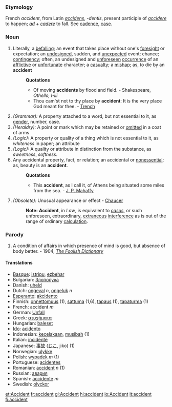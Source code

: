 ===Etymology===
French ''accident'', from Latin ''[[accidens]]'', ''-dentis'', present participle of ''[[accidere]]'' to happen; ''[[ad]]'' + ''[[cadere]]'' to fall. See [[cadence]], [[case]].
===Noun===
#Literally, a [[befalling]]; an event that takes place without one's [[foresight]] or expectation; an [[undesigned]], sudden, and [[unexpected]] event; chance; [[contingency]]; often, an undesigned and [[unforeseen]] [[occurrence]] of an [[afflictive]] or [[unfortunate]] character; a [[casualty]]; a [[mishap]]; as, to die by an '''accident'''
#:'''Quotations'''
#:*Of moving '''accidents''' by flood and field. - Shakespeare, ''Othello, I-iii''
#:*Thou cam'st not to thy place by '''accident''': It is the very place God meant for thee. - [[Trench]]
#''(Grammar):'' A property attached to a word, but not essential to it, as [[gender]], number, case.
#''(Heraldry):'' A point or mark which may be retained or [[omitted]] in a coat of arms
#''(Logic):'' A property or quality of a thing which is not essential to it, as ''whiteness'' in paper; an attribute
#''(Logic):'' A quality or attribute in distinction from the substance, as ''sweetness'', ''softness''.
#Any accidental property, fact, or relation; an accidental or [[nonessential]]; as, beauty is an '''accident'''.
#:'''Quotations'''
#:*This '''accident''', as I call it, of Athens being situated some miles from the sea. - [[J. P. Mahaffy]]
#''(Obsolete):'' Unusual appearance or effect - [[Chaucer]]
#:'''Note:''' '''Accident''', in ''Law'', is equivalent to ''[[casus]]'', or such unforeseen, extraordinary, [[extraneous]] [[interference]] as is out of the range of ordinary [[calculation]].
===Parody===
#A condition of affairs in which presence of mind is good, but absence of body better. - 1904, ''[[The Foolish Dictionary]]''
====Translations====
*[[Basque]]: [[istripu]], [[ezbehar]]
*Bulgarian: [[Злополука]]
*Danish: [[uheld]]
*Dutch: [[ongeval]] ''n'', [[ongeluk]] ''n''
*[[Esperanto]]: [[akcidento]]
*Finnish: [[onnettomuus]] (1), [[sattuma]] (1,6), [[tapaus]] (1), [[tapaturma]] (1)
*French: accident ''m''
*German: [[Unfall]]
*Greek: [[ατυχήματα]]
*Hungarian: [[baleset]]
*[[Ido]]: [[acidento]]
*Indonesian: [[celaka|kecelakaan]], [[musibah]] (1)
*Italian: [[incidente]]
*Japanese: [[事故]] ([[じこ]], jiko) (1)
*Norwegian: [[ulykke]]
*Polish: [[wypadek]] ''m'' (1)
*Portuguese: [[acidentes]]
*Romanian: [[accident]] ''n'' (1)
*Russian: [[авария]]
*Spanish: [[accidente]] ''m''
*Swedish: [[olyckor]]

[[et:Accident]]
[[fr:accident]]
[[gl:Accident]]
[[hi:accident]]
[[io:Accident]]
[[it:accident]]
[[fi:accident]]
